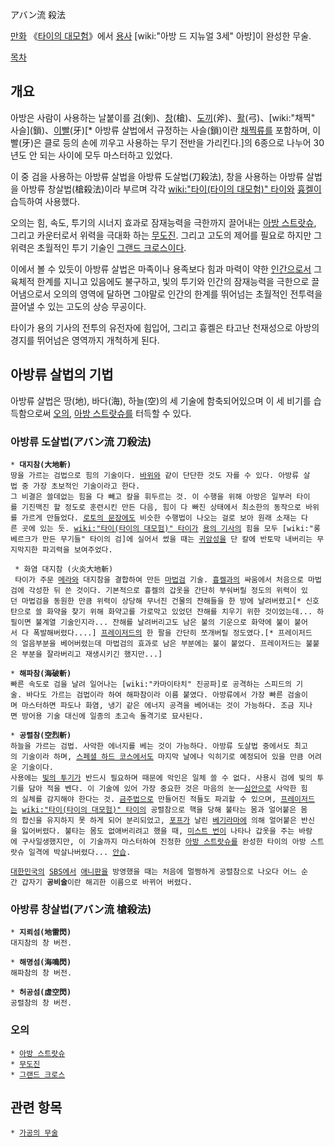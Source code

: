 アバン流 殺法

[[만화]] 《[[타이의 대모험]]》에서 [[용사]] [wiki:"아방 드 지뉴얼 3세" 아방]이 완성한 무술.

[[목차]]
== 개요 ==
아방은 사람이 사용하는 날붙이를 [[검]](剣)、[[창]](槍)、[[도끼]](斧)、[[활]](弓)、[wiki:"채찍" 사슬](鎖)、[[이빨]](牙)[* 아방류 살법에서 규정하는 사슬(鎖)이란 [[채찍]]류를 포함하며, 이빨(牙)은 클로 등의 손에 끼우고 사용하는 무기 전반을 가리킨다.]의 6종으로 나누어 30년도 안 되는 사이에 모두 마스터하고 있었다.

이 중 검을 사용하는 아방류 살법을 아방류 도살법(刀殺法), 창을 사용하는 아방류 살법을 아방류 창살법(槍殺法)이라 부르며 각각 [[wiki:"타이(타이의 대모험)" 타이]]와 [[흉켈]]이 습득하여 사용했다.

오의는 힘, 속도, 투기의 시너지 효과로 잠재능력을 극한까지 끌어내는 [[아방 스트랏슈]], 그리고 카운터로서 위력을 극대화 하는 [[무도진]]. 그리고 고도의 제어를 필요로 하지만 그 위력은 초월적인 투기 기술인 [[그랜드 크로스]]이다.

이에서 볼 수 있듯이 아방류 살법은 마족이나 용족보다 힘과 마력이 약한 [[인간]]으로서 그 육체적 한계를 지니고 있음에도 불구하고, 빛의 투기와 인간의 잠재능력을 극한으로 끌어냄으로서 오의의 영역에 달하면 그야말로 인간의 한계를 뛰어넘는 초월적인 전투력을 끌어낼 수 있는 고도의 상승 무공이다.

타이가 용의 기사의 전투의 유전자에 힘입어, 그리고 흉켈은 타고난 천재성으로 아방의 경지를 뛰어넘은 영역까지 개척하게 된다.
== 아방류 살법의 기법 ==
아방류 살법은 땅(地), 바다(海), 하늘(空)의 세 기술에 함축되어있으며 이 세 비기를 습득함으로써 [[오의]], [[아방 스트랏슈]]를 터득할 수 있다.

=== 아방류 도살법(アバン流 刀殺法) ===
 * '''대지참(大地斬)'''
 땅을 가르는 검법으로 힘의 기술이다. [[바위]]와 같이 단단한 것도 자를 수 있다. 아방류 살법 중 가장 초보적인 기술이라고 한다. 
 그 비결은 쓸데없는 힘을 다 빼고 칼을 휘두르는 것. 이 수행을 위해 아방은 일부러 타이를 기진맥진 할 정도로 훈련시킨 만든 다음, 힘이 다 빠진 상태에서 최소한의 동작으로 바위를 가르게 만들었다. [[로토의 문장]]에도 비슷한 수행법이 나오는 걸로 보아 원래 소재는 다른 곳에 있는 듯. [[wiki:"타이(타이의 대모험)" 타이]]가 [[용의 기사]]의 힘을 모두 [wiki:"롱베르크가 만든 무기들" 타이의 검]에 실어서 썼을 때는 [[귀암성]]을 단 칼에 반토막 내버리는 무지막지한 파괴력을 보여주었다.

  * 화염 대지참 (火炎大地斬)
  타이가 주문 [[메라]]와 대지참을 결합하여 만든 [[마법검]] 기술. [[흉켈]]과의 싸움에서 처음으로 마법검에 각성한 뒤 쓴 것이다. 기본적으로 흉켈의 갑옷을 간단히 부숴버릴 정도의 위력이 있던 마법검을 동원한 만큼 위력이 상당해 무너진 건물의 잔해들을 한 방에 날려버렸고[* 신호탄으로 쓸 화약을 찾기 위해 화약고를 가로막고 있었던 잔해를 치우기 위한 것이었는데... 하필이면 불계열 기술인지라... 잔해를 날려버리고도 남은 불의 기운으로 화약에 불이 붙어서 다 폭발해버렸다....] [[프레이저드]]의 한 팔을 간단히 쪼개버릴 정도였다.[* 프레이저드의 얼음부분을 베어버렸는데 마법검의 효과로 남은 부분에는 불이 붙었다. 프레이저드는 불붙은 부분을 잘라버리고 재생시키긴 했지만...]

 * '''해파참(海破斬)'''
 빠른 속도로 검을 날려 일어나는 [wiki:"카마이타치" 진공파]로 공격하는 스피드의 기술. 바다도 가르는 검법이라 하여 해파참이라 이름 붙였다. 아방류에서 가장 빠른 검술이며 마스터하면 파도나 화염, 냉기 같은 에너지 공격을 베어내는 것이 가능하다. 조금 지나면 방어용 기술 대신에 일종의 초고속 돌격기로 묘사된다.

 * '''공렬참(空烈斬)'''
 하늘을 가르는 검법. 사악한 에너지를 베는 것이 가능하다. 아방류 도살법 중에서도 최고의 기술이라 하며, [[스페셜 하드 코스]]에서도 마지막 날에나 익히기로 예정되어 있을 만큼 어려운 기술이다.
 사용에는 [[빛의 투기]]가 반드시 필요하며 때문에 악인은 일체 쓸 수 없다. 사용시 검에 빛의 투기를 담아 적을 벤다. 이 기술에 있어 가장 중요한 것은 마음의 눈──[[심안]]으로 사악한 힘의 실체를 감지해야 한다는 것. [[금주법]]으로 만들어진 적들도 파괴할 수 있으며, [[프레이저드]]는 [[wiki:"타이(타이의 대모험)" 타이]]의 공렬참으로 핵을 당해 불타는 몸과 얼어붙은 몸의 합신을 유지하지 못 하게 되어 분리되었고, [[포프]]가 날린 [[베기라마]]에 의해 얼어붙은 반신을 잃어버렸다. 불타는 몸도 없애버리려고 했을 때, [[미스트 번]]이 나타나 갑옷을 주는 바람에 구사일생했지만, 이 기술까지 마스터하여 진정한 [[아방 스트랏슈]]를 완성한 타이의 아방 스트랏슈 일격에 박살나버렸다... [[안습]].

 [[대한민국]]의 [[SBS]]에서 [[애니판]]을 방영했을 때는 처음에 멀쩡하게 공렬참으로 나오다 어느 순간 갑자기 '''공비술'''이란 해괴한 이름으로 바뀌어 버렸다.

=== 아방류 창살법(アバン流 槍殺法) ===
 * '''지뢰섬(地雷閃)'''
 대지참의 창 버전.

 * '''해명섬(海鳴閃)'''
 해파참의 창 버전.

 * '''허공섬(虛空閃)'''
 공렬참의 창 버전.

=== 오의 ===
 * [[아방 스트랏슈]]
 * [[무도진]]
 * [[그랜드 크로스]]
== 관련 항목 ==
 * [[가공의 무술]]
